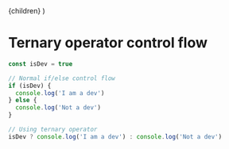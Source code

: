 
  <LayoutPage title="Javascript" metaTitle="Ternary operator control flow">
    {children}
  </LayoutPage>
)

# Ternary operator control flow

```jsx
const isDev = true

// Normal if/else control flow
if (isDev) {
  console.log('I am a dev')
} else {
  console.log('Not a dev')
}

// Using ternary operator
isDev ? console.log('I am a dev') : console.log('Not a dev')
```
